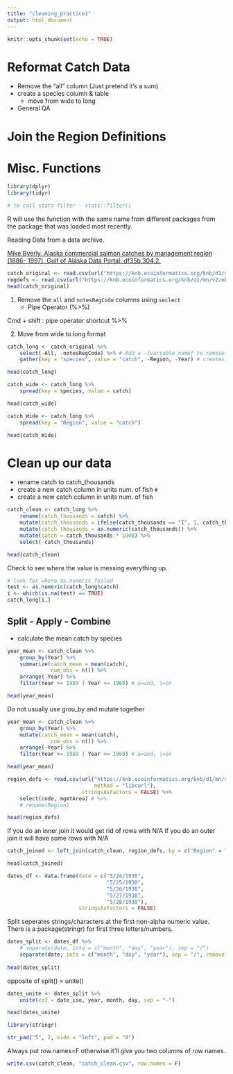 ```yaml
---
title: "cleaning_practice1"
output: html_document
---
```


```r
knitr::opts_chunk$set(echo = TRUE)
```

# Reformat Catch Data

- Remove the "all" column (Just pretend it's a sum)
- create a species column & table 
    - move from wide to long
- General QA

# Join the Region Definitions


# Misc. Functions

```r
library(dplyr)
library(tidyr)

# to call stats filter - stats::filter()
```
R will use the function with the same name from different packages from the package that was loaded most recently.

Reading Data from a data archive.

[Mike Byerly. Alaska commercial salmon catches by management region (1886- 1997). Gulf of Alaska Data Portal. df35b.304.2.](https://knb.ecoinformatics.org/view/df35b.304.2)

```r
catch_original <- read.csv(url("https://knb.ecoinformatics.org/knb/d1/mn/v2/object/df35b.302.1", method ="libcurl"), stringsAsFactors = FALSE)
regdefs <- read.csv(url("https://knb.ecoinformatics.org/knb/d1/mn/v2/object/df35b.303.1", method = "libcurl"), stringsAsFactors = FALSE)
head(catch_original)
```

1. Remove the `all` and `notesRegCode` columns using `seclect`
    - Pipe Operator (%>%)

Cmd + shift : pipe operator shortcut %>%

2. Move from wide to long format

```r
catch_long <- catch_original %>%
    select(-All, -notesRegCode) %>% # Add a -[variable_name] to remove
    gather(key = "species", value = "catch", -Region, -Year) # creates key-value pairs and then gathers with other specified columns

head(catch_long)
```

```r
catch_wide <- catch_long %>%
    spread(key = species, value = catch)

head(catch_wide)
```
```r
catch_Wide <- catch_long %>%
    spread(key = "Region", value = "catch")

head(catch_Wide)
```

# Clean up our data

* rename catch to catch_thousands
* create a new catch column in units num. of fish `#`
* create a new catch column in units num. of fish

```r
catch_clean <- catch_long %>%
    rename(catch_thousands = catch) %>%
    mutate(catch_thousands = ifelse(catch_thousands == "I", 1, catch_thousands)) %>%
    mutate(catch_thousands = as.numeric(catch_thousands)) %>%
    mutate(catch = catch_thousands * 1000) %>%
    select(-catch_thousands)

head(catch_clean)
```

Check to see where the value is messing everything up.
```r
# look for where as.numeric failed
test <- as.numeric(catch_long$catch)
i <- which(is.na(test) == TRUE)
catch_long[i,] 
```

## Split - Apply - Combine

* calculate the mean catch by species

```r
year_mean <- catch_clean %>%
    group_by(Year) %>%
    summarize(catch_mean = mean(catch),
              num_obs = n()) %>%
    arrange(-Year) %>%
    filter(Year >= 1989 | Year <= 1960) # &=and, |=or

head(year_mean)
```

Do not usually use grou_by and mutate together
```r
year_mean <- catch_clean %>%
    group_by(Year) %>%
    mutate(catch_mean = mean(catch),
              num_obs = n()) %>%
    arrange(-Year) %>%
    filter(Year >= 1989 | Year <= 1960) # &=and, |=or

head(year_mean)
```

```r
region_defs <- read.csv(url("https://knb.ecoinformatics.org/knb/d1/mn/v2/object/df35b.303.1",
                            method = "libcurl"),
                        stringsAsFactors = FALSE) %>% 
    select(code, mgmtArea) # %>%
    # rename(Region)

head(region_defs)
```

If you do an inner join it would get rid of rows with N/A
If you do an outer join it will have some rows with N/A
```r
catch_joined <- left_join(catch_clean, region_defs, by = c("Region" = "code"))

head(catch_joined)
```

```r
dates_df <- data.frame(date = c("5/24/1930",
                                "5/25/1930",
                                "5/26/1930",
                                "5/27/1930",
                                "5/28/1930"),
                       stringsAsFactors = FALSE)

```

Split seperates strings/characters at the first non-alpha numeric value.
There is a package(stringr) for first three letters/numbers.
```r
dates_split <- dates_df %>%
    # separate(date, into = c("month", "day", "year"), sep = "/")
    separate(date, into = c("month", "day", "year"), sep = "/", remove = F)
  
head(dates_split)
```

opposite of split() = unite()
```r
dates_unite <- dates_split %>%
    unite(col = date_iso, year, month, day, sep = "-")

head(dates_unite)
```

```r
library(stringr)

str_pad("5", 2, side = "left", pad = "0")
```

Always put row.names=F otherwise it'll give you two columns of row names.
```r
write.csv(catch_clean, "catch_clean.csv", row.names = F)
```
